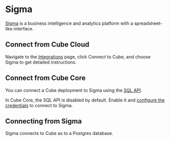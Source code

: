 # Sigma

[Sigma](https://www.sigmacomputing.com) is a business intelligence and analytics
platform with a spreadsheet-like interface.

## Connect from Cube Cloud

Navigate to the [Integrations](/product/workspace/integrations#connect-specific-tools)
page, click <Btn>Connect to Cube</Btn>, and choose <Btn>Sigma</Btn> to get
detailed instructions.

## Connect from Cube Core

You can connect a Cube deployment to Sigma using the [SQL API][ref-sql-api].

In Cube Core, the SQL API is disabled by default. Enable it and [configure
the credentials](/product/apis-integrations/sql-api#configuration) to
connect to Sigma.

## Connecting from Sigma

Sigma connects to Cube as to a Postgres database.


[ref-sql-api]: /product/apis-integrations/sql-api
